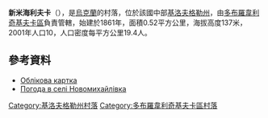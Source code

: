 {{coord|48|27|18|N|30|51|17|E|scale:100000_region:UA|display=title}}

'''新米海利夫卡'''（{{lang-uk|Новомихайлівка}}），是[[烏克蘭|烏克蘭]]的村落，位於該國中部[[基洛夫格勒州|基洛夫格勒州]]，由[[多布羅韋利奇基夫卡區|多布羅韋利奇基夫卡區]]負責管轄，始建於1861年，面積0.52平方公里，海拔高度137米，2001年人口10，人口密度每平方公里19.4人。

==參考資料==
* [http://gska2.rada.gov.ua/pls/z7502/A005?rdat1=11.11.2008&rf7571=16681 Облікова картка]{{dead link|date=2018年3月 |bot=InternetArchiveBot |fix-attempted=yes }}
* [http://weather.in.ua/ua/kirovogradskaja/17779 Погода в селі Новомихайлівка] {{Wayback|url=http://weather.in.ua/ua/kirovogradskaja/17779 |date=20201024235519 }}

{{DEFAULTSORT:Новомихайлівка}}
[[Category:基洛夫格勒州村落|Category:基洛夫格勒州村落]]
[[Category:多布羅韋利奇基夫卡區村落|Category:多布羅韋利奇基夫卡區村落]]


{{Kirovohrad-geo-stub}}